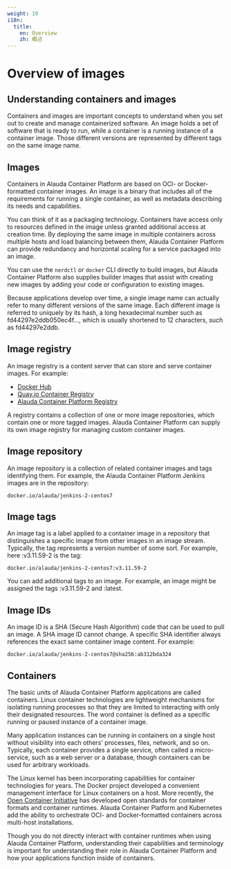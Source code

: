 ```yaml
---
weight: 10
i18n:
  title:
    en: Overview
    zh: 概述
---
```


# Overview of images

## Understanding containers and images
Containers and images are important concepts to understand when you set out to create and manage containerized software. An image holds a set of software that is ready to run, while a container is a running instance of a container image. Those different versions are represented by different tags on the same image name.

## Images
Containers in Alauda Container Platform are based on OCI- or Docker-formatted container images. An image is a binary that includes all of the requirements for running a single container, as well as metadata describing its needs and capabilities.

You can think of it as a packaging technology. Containers have access only to resources defined in the image unless granted additional access at creation time. By deploying the same image in multiple containers across multiple hosts and load balancing between them, Alauda Container Platform can provide redundancy and horizontal scaling for a service packaged into an image.

You can use the `nerdctl` or `docker` CLI directly to build images, but Alauda Container Platform also supplies builder images that assist with creating new images by adding your code or configuration to existing images. 

Because applications develop over time, a single image name can actually refer to many different versions of the same image. Each different image is referred to uniquely by its hash, a long hexadecimal number such as fd44297e2ddb050ec4f…​, which is usually shortened to 12 characters, such as fd44297e2ddb. 

## Image registry
An image registry is a content server that can store and serve container images. For example: 
- [Docker Hub](https://hub.docker.com/)
- [Quay.io Container Registry](https://quay.io/)
- [Alauda Container Platform Registry](../registry/intro.mdx)

A registry contains a collection of one or more image repositories, which contain one or more tagged images. Alauda Container Platform can supply its own image registry for managing custom container images. 

## Image repository
An image repository is a collection of related container images and tags identifying them. For example, the Alauda Container Platform Jenkins images are in the repository: 
```
docker.io/alauda/jenkins-2-centos7
```

## Image tags
An image tag is a label applied to a container image in a repository that distinguishes a specific image from other images in an image stream. Typically, the tag represents a version number of some sort. For example, here :v3.11.59-2 is the tag: 
```
docker.io/alauda/jenkins-2-centos7:v3.11.59-2
```
You can add additional tags to an image. For example, an image might be assigned the tags :v3.11.59-2 and :latest. 


## Image IDs
An image ID is a SHA (Secure Hash Algorithm) code that can be used to pull an image. A SHA image ID cannot change. A specific SHA identifier always references the exact same container image content. For example: 
```
docker.io/alauda/jenkins-2-centos7@sha256:ab312bda324
```

## Containers
The basic units of Alauda Container Platform applications are called containers. Linux container technologies are lightweight mechanisms for isolating running processes so that they are limited to interacting with only their designated resources. The word container is defined as a specific running or paused instance of a container image. 

Many application instances can be running in containers on a single host without visibility into each others' processes, files, network, and so on. Typically, each container provides a single service, often called a micro-service, such as a web server or a database, though containers can be used for arbitrary workloads. 

The Linux kernel has been incorporating capabilities for container technologies for years. The Docker project developed a convenient management interface for Linux containers on a host. More recently, the [Open Container Initiative](https://github.com/opencontainers/) has developed open standards for container formats and container runtimes. Alauda Container Platform and Kubernetes add the ability to orchestrate OCI- and Docker-formatted containers across multi-host installations. 

Though you do not directly interact with container runtimes when using Alauda Container Platform, understanding their capabilities and terminology is important for understanding their role in Alauda Container Platform and how your applications function inside of containers. 
